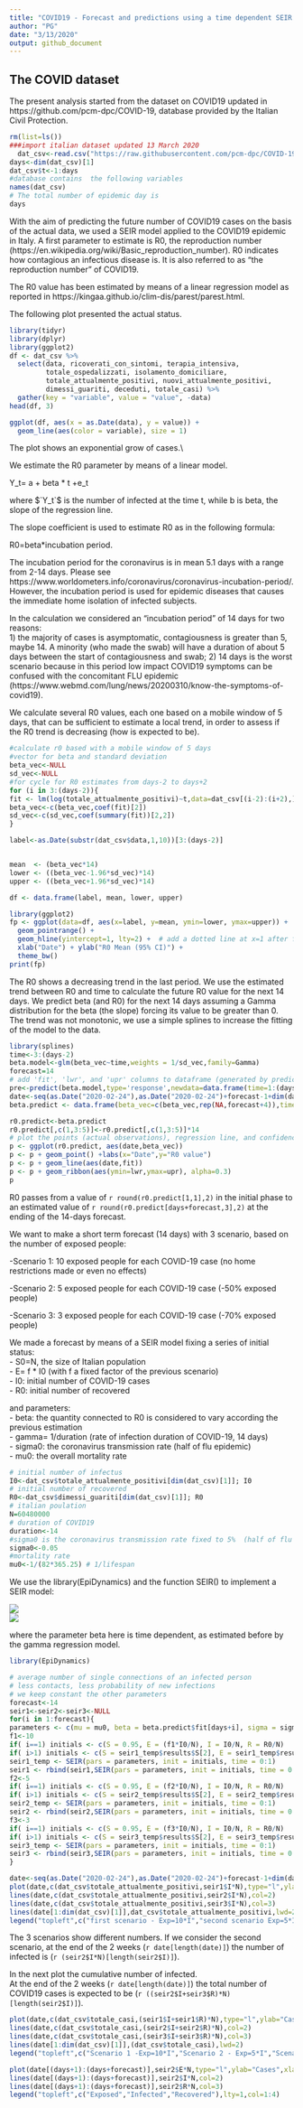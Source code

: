```yaml
---
title: "COVID19 - Forecast and predictions using a time dependent SEIR model" 
author: "PG"
date: "3/13/2020"
output: github_document
---
```

## The COVID dataset

The present analysis started from the dataset on COVID19 updated in https://github.com/pcm-dpc/COVID-19, database provided by the Italian Civil Protection.  
```r
rm(list=ls())
###import italian dataset updated 13 March 2020
  dat_csv<-read.csv("https://raw.githubusercontent.com/pcm-dpc/COVID-19/master/dati-andamento-nazionale/dpc-covid19-ita-andamento-nazionale.csv",header=T)
days<-dim(dat_csv)[1]
dat_csv$t<-1:days
#database contains  the following variables
names(dat_csv)
# The total number of epidemic day is
days
```



With the aim of predicting the future number of COVID19 cases on the basis of the actual data, we used a SEIR model applied to the COVID19 epidemic in Italy.
A first parameter to estimate is R0, the reproduction number (https://en.wikipedia.org/wiki/Basic_reproduction_number).   R0 indicates how contagious an infectious disease is. It is also referred to as "the reproduction number" of COVID19.

The R0 value has been estimated by means of a linear regression model as reported in https://kingaa.github.io/clim-dis/parest/parest.html.   

The following plot presented the actual status.

```r
library(tidyr)
library(dplyr)
library(ggplot2)
df <- dat_csv %>%
  select(data, ricoverati_con_sintomi, terapia_intensiva, 
         totale_ospedalizzati, isolamento_domiciliare, 
         totale_attualmente_positivi, nuovi_attualmente_positivi, 
         dimessi_guariti, deceduti, totale_casi) %>%
  gather(key = "variable", value = "value", -data)
head(df, 3)

ggplot(df, aes(x = as.Date(data), y = value)) + 
  geom_line(aes(color = variable), size = 1) 
```
  
The plot shows an exponential grow of cases.\\

We estimate the R0 parameter by means of a linear model.   

Y_t= a + beta * t +e_t   

where $`Y_t`$ is the  number of infected at the time t, while b is beta, the slope of the regression line.  

The slope coefficient is used to estimate R0 as in the following formula:

R0=beta*incubation period.  

The incubation period for the coronavirus is in mean 5.1 days with a range from 2-14 days. Please see https://www.worldometers.info/coronavirus/coronavirus-incubation-period/. However, the incubation period is used for epidemic diseases that causes the immediate home isolation of infected subjects.  

In the calculation we considered an "incubation period" of 14 days for two reasons:  
1) the majority of cases is asymptomatic, contagiousness is greater than 5, maybe 14. A minority (who made the swab) will have a duration of about 5 days between the start of contagiousness and swab; 
2) 14 days is the worst scenario because in this period low impact COVID19 symptoms can be confused with the concomitant FLU epidemic (https://www.webmd.com/lung/news/20200310/know-the-symptoms-of-covid19).  

We calculate several R0 values, each one based on a mobile window of 5 days, that can be sufficient to estimate a local trend, in order to assess if the R0 trend is decreasing (how is expected to be).

```r
#calculate r0 based with a mobile window of 5 days
#vector for beta and standard deviation
beta_vec<-NULL
sd_vec<-NULL
#for cycle for R0 estimates from days-2 to days+2
for (i in 3:(days-2)){
fit <- lm(log(totale_attualmente_positivi)~t,data=dat_csv[(i-2):(i+2),])
beta_vec<-c(beta_vec,coef(fit)[2])
sd_vec<-c(sd_vec,coef(summary(fit))[2,2])
}

label<-as.Date(substr(dat_csv$data,1,10))[3:(days-2)]


mean  <- (beta_vec*14)
lower <- ((beta_vec-1.96*sd_vec)*14)
upper <- ((beta_vec+1.96*sd_vec)*14)

df <- data.frame(label, mean, lower, upper)

library(ggplot2)
fp <- ggplot(data=df, aes(x=label, y=mean, ymin=lower, ymax=upper)) +
  geom_pointrange() +
  geom_hline(yintercept=1, lty=2) +  # add a dotted line at x=1 after flip
  xlab("Date") + ylab("R0 Mean (95% CI)") +
  theme_bw() 
print(fp)


```

The R0 shows a decreasing trend in the last period. We use the estimated trend between R0 and time to calculate the future R0 value for the next 14 days. 
We predict beta (and R0) for the next 14 days assuming a Gamma distribution for the beta (the slope) forcing its value to be greater than 0. The trend was not monotonic, we use a simple splines to increase the fitting of the model to the data.
```r
library(splines)
time<-3:(days-2)
beta.model<-glm(beta_vec~time,weights = 1/sd_vec,family=Gamma)
forecast=14
# add 'fit', 'lwr', and 'upr' columns to dataframe (generated by predict)
pre<-predict(beta.model,type='response',newdata=data.frame(time=1:(days+forecast)),se.fit=TRUE)
date<-seq(as.Date("2020-02-24"),as.Date("2020-02-24")+forecast-1+dim(dat_csv)[1],1)
beta.predict <- data.frame(beta_vec=c(beta_vec,rep(NA,forecast+4)),time=date,fit=pre$fit,lwr=pre$fit-1*1.96*pre$se.fit,upr=pre$fit+1*1.96*pre$se.fit)

r0.predict<-beta.predict
r0.predict[,c(1,3:5)]<-r0.predict[,c(1,3:5)]*14
# plot the points (actual observations), regression line, and confidence interval
p <- ggplot(r0.predict, aes(date,beta_vec))
p <- p + geom_point() +labs(x="Date",y="R0 value") 
p <- p + geom_line(aes(date,fit))
p <- p + geom_ribbon(aes(ymin=lwr,ymax=upr), alpha=0.3)
p
```   

R0 passes from a value of `r round(r0.predict[1,1],2)`   in the initial phase to an  estimated value of `r round(r0.predict[days+forecast,3],2)` at the ending of the 14-days forecast.  

We want to make a short term forecast (14 days) with 3 scenario, based on the number of exposed people:   

-Scenario 1: 10 exposed people for each COVID-19 case (no home restrictions made or even no effects)  

-Scenario 2: 5 exposed people for each COVID-19 case (-50% exposed people)  

-Scenario 3: 3 exposed people for each COVID-19 case  (-70% exposed people)

We made a forecast by means of a SEIR model fixing a series of initial status:  
- S0=N, the size of Italian population   
- E= f * I0 (with f a fixed factor of the previous scenario)  
- I0: initial number of COVID-19 cases  
- R0: initial number of recovered   
  
and parameters:  
- beta: the quantity connected to R0 is considered to vary according the previous estimation  
- gamma= 1/duration (rate of infection duration of COVID-19, 14 days)  
- sigma0: the coronavirus transmission rate (half of flu epidemic)   
- mu0: the overall mortality rate    

```r
# initial number of infectus
I0<-dat_csv$totale_attualmente_positivi[dim(dat_csv)[1]]; I0
# initial number of recovered
R0<-dat_csv$dimessi_guariti[dim(dat_csv)[1]]; R0
# italian poulation
N=60480000
# duration of COVID19 
duration<-14
#sigma0 is the coronavirus transmission rate fixed to 5%  (half of flu epidemic)
sigma0<-0.05
#mortality rate 
mu0<-1/(82*365.25) # 1/lifespan
```
We use the library(EpiDynamics) and the function SEIR() to implement a SEIR model:  

<img src="http://www.public.asu.edu/~hnesse/classes/seireqn.png"/>  
<img src="https://upload.wikimedia.org/wikipedia/commons/3/3d/SEIR.PNG"/>  


where the parameter beta here is time dependent, as estimated before by the gamma regression model.
```r
library(EpiDynamics)

# average number of single connections of an infected person
# less contacts, less probability of new infections
# we keep constant the other parameters
forecast<-14
seir1<-seir2<-seir3<-NULL
for(i in 1:forecast){
parameters <- c(mu = mu0, beta = beta.predict$fit[days+i], sigma = sigma0, gamma = 1/duration)
f1<-10
if( i==1) initials <- c(S = 0.95, E = (f1*I0/N), I = I0/N, R = R0/N)
if( i>1) initials <- c(S = seir1_temp$results$S[2], E = seir1_temp$results$E[2], I =seir1_temp$results$I[2], R = seir1_temp$results$R[2])
seir1_temp <- SEIR(pars = parameters, init = initials, time = 0:1)
seir1 <- rbind(seir1,SEIR(pars = parameters, init = initials, time = 0:1)$results[2,])
f2<-5
if( i==1) initials <- c(S = 0.95, E = (f2*I0/N), I = I0/N, R = R0/N)
if( i>1) initials <- c(S = seir2_temp$results$S[2], E = seir2_temp$results$E[2], I =seir2_temp$results$I[2], R = seir2_temp$results$R[2])
seir2_temp <- SEIR(pars = parameters, init = initials, time = 0:1)
seir2 <- rbind(seir2,SEIR(pars = parameters, init = initials, time = 0:1)$results[2,])
f3<-3
if( i==1) initials <- c(S = 0.95, E = (f3*I0/N), I = I0/N, R = R0/N)
if( i>1) initials <- c(S = seir3_temp$results$S[2], E = seir3_temp$results$E[2], I =seir3_temp$results$I[2], R = seir3_temp$results$R[2])
seir3_temp <- SEIR(pars = parameters, init = initials, time = 0:1)
seir3 <- rbind(seir3,SEIR(pars = parameters, init = initials, time = 0:1)$results[2,])
}

date<-seq(as.Date("2020-02-24"),as.Date("2020-02-24")+forecast-1+dim(dat_csv)[1],1)
plot(date,c(dat_csv$totale_attualmente_positivi,seir1$I*N),type="l",ylab="Cases",xlab="time",main="Infected")
lines(date,c(dat_csv$totale_attualmente_positivi,seir2$I*N),col=2)
lines(date,c(dat_csv$totale_attualmente_positivi,seir3$I*N),col=3)
lines(date[1:dim(dat_csv)[1]],dat_csv$totale_attualmente_positivi,lwd=2)
legend("topleft",c("first scenario - Exp=10*I","second scenario Exp=5*I","third scenario Exp=3*I"),lty=1,col=1:3)
```  

The 3 scenarios show different numbers. 
If we consider the second scenario, at the end of the 2 weeks (`r date[length(date)]`) the number of infected is  (`r (seir2$I*N)[length(seir2$I)]`).  

In the next plot the cumulative number of infected.  
At the end of the 2 weeks (`r date[length(date)]`) the total number of COVID19 cases is expected to be  (`r ((seir2$I+seir3$R)*N)[length(seir2$I)]`).  

```r

plot(date,c(dat_csv$totale_casi,(seir1$I+seir1$R)*N),type="l",ylab="Cases",xlab="time",main="Cumulative Infected")
lines(date,c(dat_csv$totale_casi,(seir2$I+seir2$R)*N),col=2)
lines(date,c(dat_csv$totale_casi,(seir3$I+seir3$R)*N),col=3)
lines(date[1:dim(dat_csv)[1]],(dat_csv$totale_casi),lwd=2)
legend("topleft",c("Scenario 1 -Exp=10*I","Scenario 2 - Exp=5*I","Scenario 3- Exp=3*I"),lty=1,col=1:3)
```

```r

plot(date[(days+1):(days+forecast)],seir2$E*N,type="l",ylab="Cases",xlab="Date",main="14 days - Forecast Scenario 2",ylim=c(0,max(seir2$E*N,seir2$I*N,seir2$R*N )))
lines(date[(days+1):(days+forecast)],seir2$I*N,col=2)
lines(date[(days+1):(days+forecast)],seir2$R*N,col=3)
legend("topleft",c("Exposed","Infected","Recovered"),lty=1,col=1:4)
```

